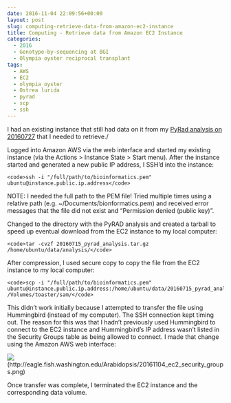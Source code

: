 ```yaml
---
date: 2016-11-04 22:09:56+00:00
layout: post
slug: computing-retrieve-data-from-amazon-ec2-instance
title: Computing - Retrieve data from Amazon EC2 Instance
categories:
  - 2016
  - Genotype-by-sequencing at BGI
  - Olympia oyster reciprocal transplant
tags:
  - AWS
  - EC2
  - olympia oyster
  - Ostrea lurida
  - pyrad
  - scp
  - ssh
---
```


I had an existing instance that still had data on it from my [PyRad analysis on 20160727](https://robertslab.github.io/sams-notebook/posts/2016-07-27-data-analysis-pyrad-analysis-of-olympia-oyster-gbs-data/) that I needed to retrieve./

Logged into Amazon AWS via the web interface and started my existing instance (via the Actions > Instance State > Start menu). After the instance started and generated a new public IP address, I SSH'd into the instance:


    
    <code>ssh -i "/full/path/to/bioinformatics.pem" ubuntu@instance.public.ip.address</code>



NOTE: I needed the full path to the PEM file! Tried multiple times using a relative path (e.g. ~/Documents/bionformatics.pem) and received error messages that the file did not exist and "Permission denied (public key)".

Changed to the directory with the PyRAD analysis and created a tarball to speed up eventual download from the EC2 instance to my local computer:


    
    <code>tar -cvzf 20160715_pyrad_analysis.tar.gz /home/ubuntu/data/analysis/</code>



After compression, I used secure copy to copy the file from the EC2 instance to my local computer:


    
    <code>scp -i "/full/path/to/bioinformatics.pem" ubuntu@instance.public.ip.address:/home/ubuntu/data/20160715_pyrad_analysis.tar.gz /Volumes/toaster/sam/</code>



This didn't work initially because I attempted to transfer the file using Hummingbird (instead of my computer). The SSH connection kept timing out. The reason for this was that I hadn't previously used Hummingbird to connect to the EC2 instance and Hummingbird's IP address wasn't listed in the Security Groups table as being allowed to connect. I made that change using the Amazon AWS web interface:

![](https://eagle.fish.washington.edu/Arabidopsis/20161104_ec2_security_groups.png)(http://eagle.fish.washington.edu/Arabidopsis/20161104_ec2_security_groups.png)

Once transfer was complete, I terminated the EC2 instance and the corresponding data volume.
